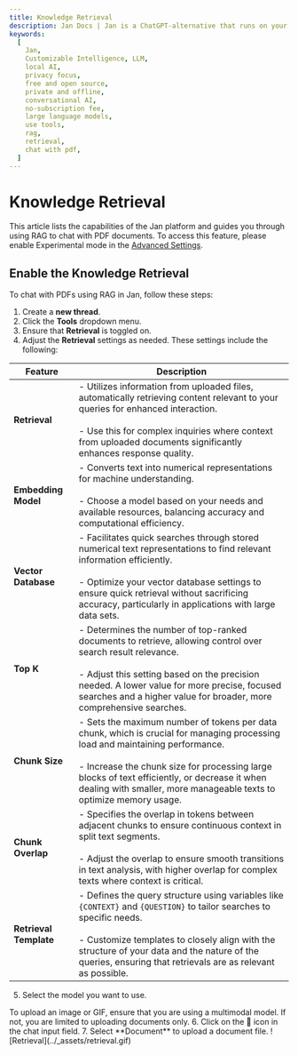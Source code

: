 ```yaml
---
title: Knowledge Retrieval
description: Jan Docs | Jan is a ChatGPT-alternative that runs on your own computer, with a local API server.
keywords:
  [
    Jan,
    Customizable Intelligence, LLM,
    local AI,
    privacy focus,
    free and open source,
    private and offline,
    conversational AI,
    no-subscription fee,
    large language models,
    use tools,
    rag,
    retrieval,
    chat with pdf,
  ]
---
```



# Knowledge Retrieval
This article lists the capabilities of the Jan platform and guides you through using RAG to chat with PDF documents.
<Callout type="warning">
To access this feature, please enable Experimental mode in the [Advanced Settings](/guides/advanced/#enable-the-experimental-mode).
</Callout>

## Enable the Knowledge Retrieval

To chat with PDFs using RAG in Jan, follow these steps:

1. Create a **new thread**.
2. Click the **Tools** dropdown menu.
3. Ensure that **Retrieval** is toggled on.
4. Adjust the **Retrieval** settings as needed. These settings include the following:

| Feature               | Description                                                                                                                                                   |
|-----------------------|---------------------------------------------------------------------------------------------------------------------------------------------------------------|
| **Retrieval**         | - Utilizes information from uploaded files, automatically retrieving content relevant to your queries for enhanced interaction.<br></br>- Use this for complex inquiries where context from uploaded documents significantly enhances response quality.                                  |
| **Embedding Model**   | - Converts text into numerical representations for machine understanding.<br></br>- Choose a model based on your needs and available resources, balancing accuracy and computational efficiency.              |
| **Vector Database**   | - Facilitates quick searches through stored numerical text representations to find relevant information efficiently.<br></br>- Optimize your vector database settings to ensure quick retrieval without sacrificing accuracy, particularly in applications with large data sets.                                           |
| **Top K**             | - Determines the number of top-ranked documents to retrieve, allowing control over search result relevance.<br></br>- Adjust this setting based on the precision needed. A lower value for more precise, focused searches and a higher value for broader, more comprehensive searches.                                                     |
| **Chunk Size**        | - Sets the maximum number of tokens per data chunk, which is crucial for managing processing load and maintaining performance.<br></br>- Increase the chunk size for processing large blocks of text efficiently, or decrease it when dealing with smaller, more manageable texts to optimize memory usage.                                           |
| **Chunk Overlap**     | - Specifies the overlap in tokens between adjacent chunks to ensure continuous context in split text segments.<br></br>- Adjust the overlap to ensure smooth transitions in text analysis, with higher overlap for complex texts where context is critical.                                                  |
| **Retrieval Template**| - Defines the query structure using variables like `{CONTEXT}` and `{QUESTION}` to tailor searches to specific needs.<br></br>- Customize templates to closely align with the structure of your data and the nature of the queries, ensuring that retrievals are as relevant as possible.                                               |
5. Select the model you want to use.
<Callout type="info">
To upload an image or GIF, ensure that you are using a multimodal model. If not, you are limited to uploading documents only.
</Callout>
6. Click on the 📎 icon in the chat input field.
7. Select **Document** to upload a document file.
![Retrieval](../_assets/retrieval.gif)
